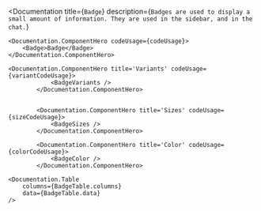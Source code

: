 

<Documentation 
    title={`Badge`} 
    description={`
        Badges are used to display a small amount of information. They are used in the sidebar, and in the chat.
    `}
>
    <Documentation.ComponentHero codeUsage={codeUsage}>
        <Badge>Badge</Badge>
    </Documentation.ComponentHero>

    <Documentation.ComponentHero title='Variants' codeUsage={variantCodeUsage}>
                <BadgeVariants />
            </Documentation.ComponentHero>
  

            <Documentation.ComponentHero title='Sizes' codeUsage={sizeCodeUsage}>
                <BadgeSizes />
            </Documentation.ComponentHero>

            <Documentation.ComponentHero title='Color' codeUsage={colorCodeUsage}>
                <BadgeColor />
            </Documentation.ComponentHero>

    <Documentation.Table 
        columns={BadgeTable.columns} 
        data={BadgeTable.data} 
    />
</Documentation>